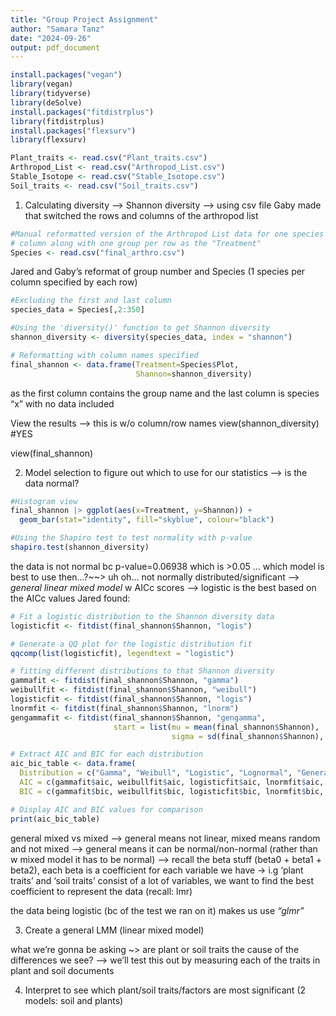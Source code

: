 ---
title: "Group Project Assignment"
author: "Samara Tanz"
date: "2024-09-26"
output: pdf_document
---

```{r}
install.packages("vegan")
library(vegan)
library(tidyverse)
library(deSolve)
install.packages("fitdistrplus")
library(fitdistrplus)
install.packages("flexsurv")
library(flexsurv)
```

```{r}
Plant_traits <- read.csv("Plant_traits.csv")
Arthropod_List <- read.csv("Arthropod_List.csv")
Stable_Isotope <- read.csv("Stable_Isotope.csv")
Soil_traits <- read.csv("Soil_traits.csv")
```
1. Calculating diversity --> Shannon diversity 
--> using csv file Gaby made that switched the rows and columns of the arthropod list 
```{r}
#Manual reformatted version of the Arthropod List data for one species per 
# column along with one group per row as the "Treatment"
Species <- read.csv("final_arthro.csv") 
```
Jared and Gaby's reformat of group number and Species (1 species per column specified by each row)

```{r}
#Excluding the first and last column 
species_data = Species[,2:350] 

#Using the 'diversity()' function to get Shannon diversity 
shannon_diversity <- diversity(species_data, index = "shannon")

# Reformatting with column names specified 
final_shannon <- data.frame(Treatment=Species$Plot,
                            Shannon=shannon_diversity)
```
as the first column contains the group name and the last column is species "x" with no data included

View the results --> this is w/o column/row names 
view(shannon_diversity) #YES

view(final_shannon)

2. Model selection to figure out which to use for our statistics --> is the data normal?
```{r}
#Histogram view
final_shannon |> ggplot(aes(x=Treatment, y=Shannon)) + 
  geom_bar(stat="identity", fill="skyblue", colour="black")
```
```{r}
#Using the Shapiro test to test normality with p-value
shapiro.test(shannon_diversity) 
```
the data is not normal bc p-value=0.06938 which is >0.05
... which model is best to use then...?~~>
uh oh... not normally distributed/significant --> _general linear mixed model_ w AICc scores 
--> logistic is the best based on the AICc values Jared found:

```{r}
# Fit a logistic distribution to the Shannon diversity data
logisticfit <- fitdist(final_shannon$Shannon, "logis")

# Generate a QQ plot for the logistic distribution fit
qqcomp(list(logisticfit), legendtext = "logistic")
```
```{r}
# fitting different distributions to that Shannon diversity 
gammafit <- fitdist(final_shannon$Shannon, "gamma")
weibullfit <- fitdist(final_shannon$Shannon, "weibull")
logisticfit <- fitdist(final_shannon$Shannon, "logis")
lnormfit <- fitdist(final_shannon$Shannon, "lnorm")
gengammafit <- fitdist(final_shannon$Shannon, "gengamma", 
                       start = list(mu = mean(final_shannon$Shannon), 
                                    sigma = sd(final_shannon$Shannon), Q = 0))

```
```{r}
# Extract AIC and BIC for each distribution
aic_bic_table <- data.frame(
  Distribution = c("Gamma", "Weibull", "Logistic", "Lognormal", "Generalized Gamma"),
  AIC = c(gammafit$aic, weibullfit$aic, logisticfit$aic, lnormfit$aic, gengammafit$aic),
  BIC = c(gammafit$bic, weibullfit$bic, logisticfit$bic, lnormfit$bic, gengammafit$bic))
```

```{r}
# Display AIC and BIC values for comparison
print(aic_bic_table)
```

general mixed vs mixed --> general means not linear, mixed means random and not mixed 
--> general means it can be normal/non-normal (rather than w mixed model it has to be normal)
--> recall the beta stuff (beta0 + beta1 + beta2), each beta is a coefficient for each variable we have
  -> i.g 'plant traits' and 'soil traits' consist of a lot of variables, we want to find the best coefficient to represent the data (recall: lmr)


the data being logistic (bc of the test we ran on it) makes us use _"glmr"_

3. Create a general LMM (linear mixed model)

what we're gonna be asking ~> are plant or soil traits the cause of the differences we see?
--> we'll test this out by measuring each of the traits in plant and soil documents 

4. Interpret to see which plant/soil traits/factors are most significant 
(2 models: soil and plants)

